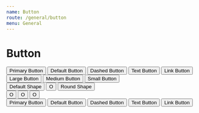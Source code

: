 ```yaml
---
name: Button
route: /general/button
menu: General
---
```



# Button

<Playground>
  <div>
    <Button type='primary'>Primary Button</Button>
    <Button>Default Button</Button>
    <Button type='dashed'>Dashed Button</Button>
    <Button type='text'>Text Button</Button>
    <Button type='link'>Link Button</Button>
  </div>
  <div>
    <Button size='lg'>Large Button</Button>
    <Button>Medium Button</Button>
    <Button size='sm'>Small Button</Button>
  </div>
  <div>
    <Button>Default Shape</Button>
    <Button shape='circle'>O</Button>
    <Button shape='round'>Round Shape</Button>
  </div>
  <div>
    <Button size='lg' shape='circle'>
      O
    </Button>
    <Button shape='circle'>O</Button>
    <Button size='sm' shape='circle'>
      O
    </Button>
  </div>
  <div>
    <Button type='primary' danger>
      Primary Button
    </Button>
    <Button danger>Default Button</Button>
    <Button type='dashed' danger>
      Dashed Button
    </Button>
    <Button type='text' danger>
      Text Button
    </Button>
    <Button type='link' danger>
      Link Button
    </Button>
  </div>
</Playground>
